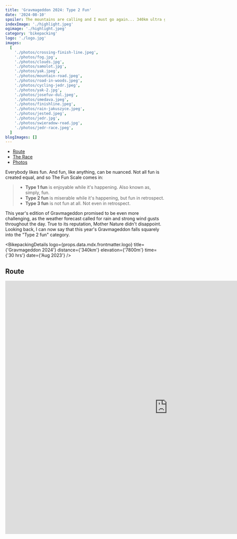 ```yaml
---
title: 'Gravmageddon 2024: Type 2 Fun'
date: '2024-08-10'
spoiler: The mountains are calling and I must go again... 340km ultra gravel race in rainy conditions. Top 20 finish.
indexImage: './highlight.jpeg'
ogimage: './highlight.jpeg'
category: 'bikepacking'
logo: './logo.jpg'
images:
  [
    './photos/crossing-finish-line.jpeg',
    './photos/fog.jpg',
    './photos/clouds.jpg',
    './photos/samolot.jpg',
    './photos/yak.jpeg',
    './photos/mountain-road.jpeg',
    './photos/road-in-woods.jpeg',
    './photos/cycling-jedr.jpeg',
    './photos/yak-2.jpg',
    './photos/josefuv-dul.jpeg',
    './photos/smedava.jpeg',
    './photos/finishline.jpeg',
    './photos/rain-jakuszyce.jpeg',
    './photos/jested.jpeg',
    './photos/jedr.jpg',
    './photos/swieradow-road.jpg',
    './photos/jedr-race.jpeg',
  ]
blogImages: []
---
```


- [Route](#route)
- [The Race](#the-race)
- [Photos](#photos)

<MakeItBigContainer>
  <ImageComponent
    image={props.data.mdx.frontmatter.images[0]}
    description="Crossing finish line at Gravmageddon 2024 after 30 hours of cycling."
  />
</MakeItBigContainer>

Everybody likes fun. And fun, like anything, can be nuanced. Not all fun is created equal, and so The Fun Scale comes in:

> - **Type 1 fun** is enjoyable while it's happening. Also known as, simply, fun.
> - **Type 2 fun** is miserable while it's happening, but fun in retrospect.
> - **Type 3 fun** is not fun at all. Not even in retrospect.

This year's edition of Gravmageddon promised to be even more challenging, as the weather forecast called for rain and strong wind gusts throughout the day. True to its reputation, Mother Nature didn't disappoint. Looking back, I can now say that this year's Gravmageddon falls squarely into the "Type 2 fun" category.

<BikepackingDetails
  logo={props.data.mdx.frontmatter.logo}
  title={'Gravmageddon 2024'}
  distance={'340km'}
  elevation={'7800m'}
  time={'30 hrs'}
  date={'Aug 2023'}
/>

## Route

<FullWidthBackgroundContainer>
  <MakeItBigContainer>
    <LazyIframe height="800px">
      <iframe
        src="https://www.komoot.com/tour/1728937991/embed?profile=1"
        width="1024"
        height="800"
        frameborder="0"
        scrolling="no"
        loading="lazy"
        style={{ margin: 0 }}
      />
    </LazyIframe>
  </MakeItBigContainer>
</FullWidthBackgroundContainer>

## The Race

<MakeItBigContainer>
  <Container>
    <Column>
      <ImageComponent image={props.data.mdx.frontmatter.images[16]} />
    </Column>
    <Column flex={2.072}>
      <ImageComponent image={props.data.mdx.frontmatter.images[5]} />
    </Column>
  </Container>
</MakeItBigContainer>

### Start to Pitstop 1 (Polana Jakuszycka)

The first few hours of the race were unexpectedly nice. Despite bad weather forecasts, I was surprised to find that apart from heavy clouds in the sky, the weather was actually very pleasant. It was a super enjoyable ride until around the 30km mark when a piece of glass cut through my front tyre and tubeless sealant started spraying. I was able to quickly fix it and continue even without pumping it up.

I quickly got back to my ride rhythm and things looked good until around the 50km mark. Just as I was telling another rider about my earlier technical difficulties, the rear wheel sealant started spraying. Upon inspection, I found another piece of glass. With 290km still to go, I really started worrying whether I would make it to the finish line given the pace of these issues. I must have been unlucky to ride over shattered glass because even on very technical paths later, my tyres held just fine and kept their pressure till the end of the race.

Fast descents on rocky paths early on in the race tempted some riders to push too much. I passed an unfortunate scene where a rider had overshot a turn on a descent and crashed into a tree. The Czech mountain rescue service, Horska Sluzba, was already on the scene, and not long after, I heard the helicopter coming in to pick them up.

Just after checking in with Ania, who was waiting in Szklarska Poręba near a car as potential support in case of serious issues, and telling her that the weather was actually pretty good, the torrential rain started. Talk about timing!

By the time I reached the first checkpoint at 110km, I was soaked wet, both from the rain and the sweat under my waterproof shell. To make matters worse, the temperature on Polana Jakuszycka plummeted below 10 degrees Celsius. And I still had over 230km and an entire night of riding ahead of me...

<MakeItBigContainer>
  <Container>
    <Column>
      <ImageComponent
        image={props.data.mdx.frontmatter.images[12]}
        description="Heavy rain in Polana Jakuszycka (pitstop 1)"
        isRow
      />
    </Column>
    <Column>
      <ImageComponent image={props.data.mdx.frontmatter.images[2]} isRow />
    </Column>
  </Container>
  <Container>
    <Column>
      <ImageComponent image={props.data.mdx.frontmatter.images[1]} />
    </Column>
    <Column>
      <ImageComponent
        image={props.data.mdx.frontmatter.images[7]}
        description="First part of the race, the weather was still good."
      />
    </Column>
  </Container>
</MakeItBigContainer>

### Climbing Jested

The next segment of the route took me from Polana Jakuszycka to Liberec in the Czech Republic. This was the furthest point from the start, as the race was a loop, and it featured a long climb to Ještěd. The weather was dull, windy, and rainy. Sky stayed dark all day, thanks to the thick clouds overhead. The one interesting spot along the way, which was also in the 2023 edition, was Josefův Důl, a mountain reservoir with a dam.

<MakeItBigContainer>
  <ImageComponent
    image={props.data.mdx.frontmatter.images[9]}
    description="Josefův Důl reservoir."
  />
</MakeItBigContainer>

Usually, as you cycle through Liberec, you can spot the top of Ještěd hill, with its distinct television mast and the hotel and restaurant just below it. Not that day. The entire mountain was swallowed up by heavy clouds. As I climbed, the road disappeared into a thick fog, with wind gusts growing stronger the higher I went.

When I finally reached the summit, I felt warm but was covered in sweat. With the stormy weather and the sun setting fast, it was clear I needed to change into dry clothes and find some food. My dirty overshoes, soaked bibs, and waterproof jacket contrasted with the white tablecloths and wine bottles at the tables in the Ještěd Restaurant. I found a spot and ordered food, noticing how quickly it was getting dark outside. Through the panoramic windows, I watched the clouds racing by, illuminated by the lights outside. When I stepped outside to my bike to grab my dry clothes, I started shivering. “This is going to be a long night,” I thought.

After changing into dry, warm clothes and eating some proper Czech food, I was ready for the 10km downhill stretch from Ještěd. I'd hoped for some easy kilometers, but the thick fog and darkness made even my 800-lumen front light feel inadequate for a fast descent. Luckily, as I reached the valley, the fog cleared a bit, and the temperature became comfortable enough to keep cycling through the night.

<MakeItBigContainer>
  <Container>
    <Column>
      <ImageComponent
        image={props.data.mdx.frontmatter.images[13]}
        description="Restaurant Ještěd in the dark, 180km mark"
      />
    </Column>
    <Column flex={2.0}>
      <ImageComponent
        image={props.data.mdx.frontmatter.images[10]}
        description="Smedava shelter at night"
      />
    </Column>
  </Container>
</MakeItBigContainer>

### Singltrek pod Smrkem at night

Around the 260km mark, the fun shifted from Type 1 to Type 2 as I entered the singletrack area "Singltrek pod Smrkem".

The night was pitch black, with no moonlight to guide me. Navigating muddy trails under the stars on a gravel bike with no suspension and bags attached, with only the beam of my lamp, was an interesting experience.

Those singletracks turned out to be the slowest few kilometers of the race. The conditions were so slippery that I ended up walking my bike through several sections. As I finally finished, the sunrise greeted me with a clear, cloudless sky.

### Pitstop 2 to the Finish Line

The last section was just 60 kilometers — it looked easy on the map, but it turned out to be mostly rocky paths and what felt like an endless uphill grind. The downhill segment on paved paths in Hala Izerska was the highlight. The weather improved dramatically. The sun came out, and after being soaked and cold yesterday, I ended up getting mildly sunburnt — I really experienced it all.

From there, it was just a few more hills and then the final descent to the finish line.

<MakeItBigContainer>
  <ImageComponent
    image={props.data.mdx.frontmatter.images[11]}
    description="Gravmageddon 2024 finish line"
  />
</MakeItBigContainer>

## Strava

<FullWidthBackgroundContainer>
  <MakeItBigContainer>
    <LazyStravaContainer height="800px">
      <div
        class="strava-embed-placeholder"
        data-embed-type="activity"
        data-embed-id="12052121611"
        data-style="standard"
      />
    </LazyStravaContainer>
  </MakeItBigContainer>
</FullWidthBackgroundContainer>

## Photos

Credits to [Bartek Bodzek](https://www.facebook.com/BartlomiejBodzek), [Paweł Zatoński](https://www.facebook.com/pawelzatonskifotografia) and [Rafał Kotylak](https://www.facebook.com/Kotylakkrajobraz)

<MakeItBigContainer>
  <ImageComponent image={props.data.mdx.frontmatter.images[6]} isRow />
  <Container>
    <Column>
      <ImageComponent image={props.data.mdx.frontmatter.images[4]} isRow />
    </Column>
    <Column>
      <ImageComponent image={props.data.mdx.frontmatter.images[3]} isRow />
    </Column>
  </Container>
  <ImageComponent image={props.data.mdx.frontmatter.images[15]} />
</MakeItBigContainer>
